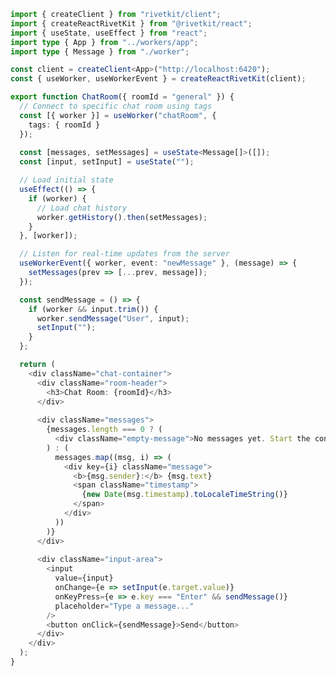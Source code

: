 ```typescript
import { createClient } from "rivetkit/client";
import { createReactRivetKit } from "@rivetkit/react";
import { useState, useEffect } from "react";
import type { App } from "../workers/app";
import type { Message } from "./worker";

const client = createClient<App>("http://localhost:6420");
const { useWorker, useWorkerEvent } = createReactRivetKit(client);

export function ChatRoom({ roomId = "general" }) {
  // Connect to specific chat room using tags
  const [{ worker }] = useWorker("chatRoom", { 
    tags: { roomId }
  });
  
  const [messages, setMessages] = useState<Message[]>([]);
  const [input, setInput] = useState("");

  // Load initial state
  useEffect(() => {
    if (worker) {
      // Load chat history
      worker.getHistory().then(setMessages);
    }
  }, [worker]);

  // Listen for real-time updates from the server
  useWorkerEvent({ worker, event: "newMessage" }, (message) => {
    setMessages(prev => [...prev, message]);
  });

  const sendMessage = () => {
    if (worker && input.trim()) {
      worker.sendMessage("User", input);
      setInput("");
    }
  };

  return (
    <div className="chat-container">
      <div className="room-header">
        <h3>Chat Room: {roomId}</h3>
      </div>
      
      <div className="messages">
        {messages.length === 0 ? (
          <div className="empty-message">No messages yet. Start the conversation!</div>
        ) : (
          messages.map((msg, i) => (
            <div key={i} className="message">
              <b>{msg.sender}:</b> {msg.text}
              <span className="timestamp">
                {new Date(msg.timestamp).toLocaleTimeString()}
              </span>
            </div>
          ))
        )}
      </div>
      
      <div className="input-area">
        <input
          value={input}
          onChange={e => setInput(e.target.value)}
          onKeyPress={e => e.key === "Enter" && sendMessage()}
          placeholder="Type a message..."
        />
        <button onClick={sendMessage}>Send</button>
      </div>
    </div>
  );
}
```
